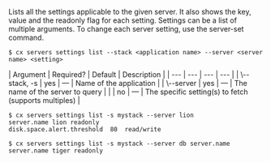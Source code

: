 Lists all the settings applicable to the given server. It also shows the key, value and the readonly flag for each setting. Settings can be a list of multiple <setting> arguments. To change each server setting, use the server-set command.

<Tabs >
<Tab label="Usage">

```shell
$ cx servers settings list --stack <application name> --server <server name> <setting>
```
</Tab>
    
<Tab label="arguments">
| Argument | Required? | Default | Description |
|  ---  |  ---  |  ---  |  ---  |
| \--stack, -s <application name> | yes | — | Name of the application |
| \--server <server name> | yes | — | The name of the server to query |
| <setting> | no | — | The specific setting(s) to fetch (supports multiples) |
</Tab>
<Tab label="examples">

```shell
$ cx servers settings list -s mystack --server lion
server.name lion readonly
disk.space.alert.threshold  80  read/write

$ cx servers settings list -s mystack --server db server.name
server.name tiger readonly
```

</Tab>
</Tabs>